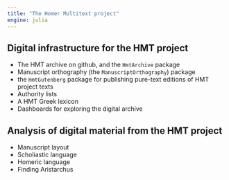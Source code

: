 ```yaml
---
title: "The Homer Multitext project"
engine: julia
---
```



## Digital infrastructure for the HMT project

- The HMT archive on github, and the `HmtArchive` package
- Manuscript orthography (the `ManuscriptOrthography`) package
- the `HmtGutenberg` package for publishing pure-text editions of HMT project texts
- Authority lists
- A HMT Greek lexicon
- Dashboards for exploring the digital archive



## Analysis of digital material from the HMT project

- Manuscript layout
- Scholiastic language
- Homeric language
- Finding Aristarchus